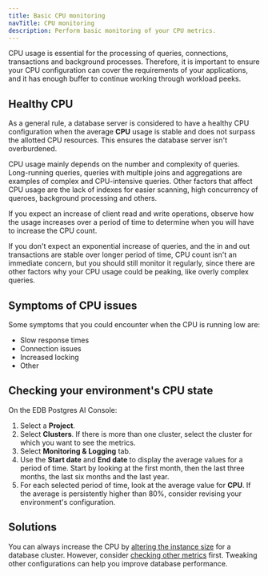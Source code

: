 ```yaml
---
title: Basic CPU monitoring 
navTitle: CPU monitoring
description: Perform basic monitoring of your CPU metrics. 
---
```


CPU usage is essential for the processing of queries, connections, transactions and background processes. Therefore, it is important to ensure your CPU configuration can cover the requirements of your applications, and it has enough buffer to continue working through workload peeks.

## Healthy CPU 

As a general rule, a database server is considered to have a healthy CPU configuration when the average **CPU** usage is stable and does not surpass the allotted CPU resources. This ensures the database server isn't overburdened.

CPU usage mainly depends on the number and complexity of queries. Long-running queries, queries with multiple joins and aggregations are examples of complex and CPU-intensive queries. Other factors that affect CPU usage are the lack of indexes for easier scanning, high concurrency of queroes, background processing and others.

If you expect an increase of client read and write operations, observe how the usage increases over a period of time to determine when you will have to increase the CPU count.

If you don't expect an exponential increase of queries, and the in and out transactions are stable over longer period of time, CPU count isn't an immediate concern, but you should still monitor it regularly, since there are other factors why your CPU usage could be peaking, like overly complex queries. 

## Symptoms of CPU issues 

Some symptoms that you could encounter when the CPU is running low are: 

- Slow response times 
- Connection issues
- Increased locking
- Other

## Checking your environment's CPU state 

On the EDB Postgres AI Console: 

1.  Select a **Project**. 
1.  Select **Clusters**. If there is more than one cluster, select the cluster for which you want to see the metrics. 
1.  Select **Monitoring & Logging** tab.
1.  Use the **Start date** and **End date** to display the average values for a period of time. Start by looking at the first month, then the last three months, the last six months and the last year. 
1.  For each selected period of time, look at the average value for **CPU**. If the average is persistently higher than 80%, consider revising your environment's configuration. 
    
## Solutions

You can always increase the CPU by [altering the instance size](/biganimal/latest/using_cluster/03_modifying_your_cluster/#modify-your-clusters-configuration-settings) for a database cluster. However, consider [checking other metrics](causes_solutions) first. Tweaking other configurations can help you improve database performance.


